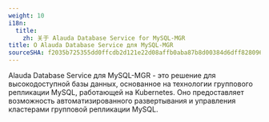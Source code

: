 ```yaml
---
weight: 10
i18n:
  title:
    zh: 关于 Alauda Database Service for MySQL-MGR
title: О Alauda Database Service для MySQL-MGR
sourceSHA: f2035b725355dd0ffcdb2d121e22d08affb0aba87b8d00384d6dff8280968a14
---
```


Alauda Database Service для MySQL-MGR - это решение для высокодоступной базы данных, основанное на технологии группового репликации MySQL, работающей на Kubernetes. Оно предоставляет возможность автоматизированного развертывания и управления кластерами групповой репликации MySQL.

<ExternalSite name="mysql-mgr" href="/intro" />
